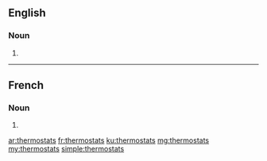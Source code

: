 {{also|Thermostats}}
==English==

===Noun===
{{head|en|noun plural form}}

# {{plural of|thermostat|lang=en}}

----

==French==

===Noun===
{{head|fr|noun plural form|g=m}}

# {{plural of|thermostat|lang=fr}}

[[ar:thermostats]]
[[fr:thermostats]]
[[ku:thermostats]]
[[mg:thermostats]]
[[my:thermostats]]
[[simple:thermostats]]